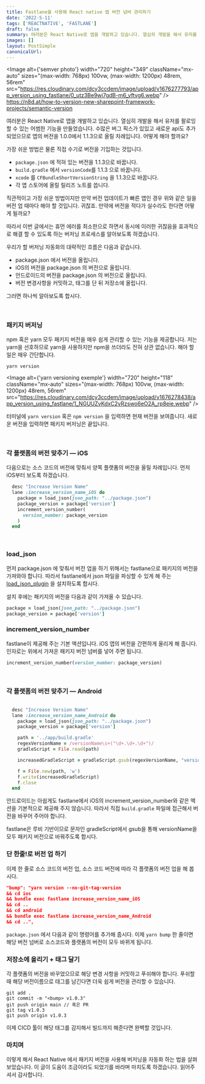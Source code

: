 ```yaml
---
title: Fastlane을 사용해 React native 앱 버전 넘버 관리하기
date: '2022-5-11'
tags: ['REACTNATIVE', 'FASTLANE']
draft: false
summary: 여러분은 React Native로 앱을 개발하고 있습니다. 열심히 개발을 해서 유저를 팔로잉 할 수 있는 어썸한 기능을 만들었습니다. 수많은 버그 픽스가 있있고 새로운 api도 추가되었으므로 앱의 버전을 1.0.0에서 1.1.3으로 올릴 차례입니다. 어떻게 해야 할까요?
images: []
layout: PostSimple
canonicalUrl:
---
```


<Image
  alt={'semver photo'}
  width="720"
  height="349"
  className="mx-auto"
  sizes="(max-width: 768px) 100vw,
                (max-width: 1200px) 48rem,
                56rem"
  src="https://res.cloudinary.com/dcy3ccdem/image/upload/v1676277793/app_version_using_fastlane/0_utz3Be9wi7gdB-m6_vftvg6.webp"
/>
https://n8d.at/how-to-version-new-sharepoint-framework-projects/semantic-version

여러분은 React Native로 앱을 개발하고 있습니다. 열심히 개발을 해서 유저를 팔로잉 할 수 있는 어썸한 기능을 만들었습니다. 수많은 버그 픽스가 있있고 새로운 api도 추가되었으므로 앱의 버전을 1.0.0에서 1.1.3으로 올릴 차례입니다. 어떻게 해야 할까요?

가장 쉬운 방법은 물론 직접 수기로 버전을 기입하는 것입니다.

- `package.json` 에 적혀 있는 버전을 1.1.3으로 바꿉니다.
- `build.gradle` 에서 `versionCode`를 1.1.3 으로 바꿉니다.
- `xcode` 를 `CFBundleShortVersionString` 을 1.1.3으로 바꿉니다.
- 각 앱 스토어에 올릴 릴리즈 노트를 씁니다.

직관적이고 가장 쉬운 방법이지만 만약 버전 업데이트가 빠른 앱인 경우 위와 같은 일을 버전 업 때마다 해야 할 것입니다. 귀찮죠. 만약에 버전을 적다가 실수라도 한다면 어떻게 될까요?

따라서 이번 글에서는 휴먼 에러를 최소한으로 하면서 동시에 이러한 귀찮음을 효과적으로 해결 할 수 있도록 하는 버저닝 프로세스를 알아보도록 하겠습니다.

우리가 할 버저닝 자동화의 대략적인 흐름은 다음과 같습니다.

- package.json 에서 버전을 올립니다.
- iOS의 버전을 package.json 의 버전으로 올립니다.
- 안드로이드의 버전을 package.json 의 버전으로 올립니다.
- 버전 변경사항을 커밋하고, 태그를 단 뒤 저장소에 올립니다.

그러면 하나씩 알아보도록 합시다.

<br />

### 패키지 버저닝

npm 혹은 yarn 모두 패키지 버전을 매우 쉽게 관리할 수 있는 기능을 제공합니다. 저는 yarn을 선호하므로 yarn을 사용하지만 npm을 쓰더라도 전혀 상관 없습니다. 해야 할 일은 매우 간단합니다.

```text
yarn version
```

<Image
  alt={'yarn versioning exemple'}
  width="720"
  height="118"
  className="mx-auto"
  sizes="(max-width: 768px) 100vw,
                (max-width: 1200px) 48rem,
                56rem"
  src="https://res.cloudinary.com/dcy3ccdem/image/upload/v1676278438/app_version_using_fastlane/1_NGUUZvKdxC2yRzswo6eO2A_rp8eie.webp"
/>

터미널에 `yarn version` 혹은 `npm version` 을 입력하면 현재 버전을 보여줍니다. 새로운 버전을 입력하면 패키지 버저닝은 끝입니다.

<br />

### 각 플랫폼의 버전 맞추기 — iOS

다음으로는 소스 코드의 버전에 맞춰서 양쪽 플랫폼의 버전을 올릴 차례입니다. 먼저 iOS부터 보도록 하겠습니다.

```ruby
  desc "Increase Version Name"
  lane :increase_version_name_iOS do
    package = load_json(json_path: "../package.json")
    package_version = package['version']
    increment_version_number(
      version_number: package_version
    )
  end
```

<br />

### load_json

먼저 package.json 에 맞춰서 버전 업을 하기 위해서는 fastlane으로 패키지의 버전을 가져와야 합니다. 따라서 fastlane에서 json 파일을 파싱할 수 있게 해 주는 [load_json_plugin](https://github.com/KrauseFx/fastlane-plugin-load_json) 을 설치하도록 합시다.

설치 후에는 패키지의 버전을 다음과 같이 가져올 수 있습니다.

```ruby
package = load_json(json_path: "../package.json")
package_version = package['version']
```

### increment_version_number

fastlane이 제공해 주는 기본 액션입니다. iOS 앱의 버전을 간편하게 올리게 해 줍니다. 인자로는 위에서 가져온 패키지 버전 넘버를 넣어 주면 됩니다.

```ruby
increment_version_number(version_number: package_version)
```

<br />

### 각 플랫폼의 버전 맞추기 — Android

```ruby

  desc "Increase Version Name"
  lane :increase_version_name_Android do
    package = load_json(json_path: "../package.json")
    package_version = package['version']

    path = '../app/build.gradle'
    regexVersionName = /versionName\s+("\d+.\d+.\d+")/
    gradleScript = File.read(path)

    increasedGradleScript = gradleScript.gsub(regexVersionName, "versionName \"#{package_version}\"")

    f = File.new(path, 'w')
    f.write(increasedGradleScript)
    f.close
  end
```

안드로이드는 아쉽게도 fastlane에서 iOS의 increment_version_number와 같은 액션을 기본적으로 제공해 주지 않습니다. 따라서 직접 `build.gradle` 파일에 접근해서 버전을 바꾸어 주어야 합니다.

fastlane은 루비 기반이므로 문자인 gradleScript에서 gsub을 통해 versionName을 모두 패키지 버전으로 바꿔주도록 합시다.

### 단 한줄!로 버전 업 하기

이제 한 줄로 소스 코드의 버전 업, 소스 코드 버전에 따라 각 플랫폼의 버전 업을 해 봅시다.

```json
"bump": "yarn version --no-git-tag-version
&& cd ios
&& bundle exec fastlane increase_version_name_iOS
&& cd ..
&& cd android
&& bundle exec fastlane increase_version_name_Android
&& cd ..",
```

`package.json` 에서 다음과 같이 명령어를 추가해 줍시다. 이제 `yarn bump` 한 줄이면 해당 버전 넘버로 소스코드와 플랫폼의 버전이 모두 바뀌게 됩니다.

### 저장소에 올리기 + 태그 달기

각 플랫폼의 버전을 바꾸었으므로 해당 변경 사항을 커밋하고 푸쉬해야 합니다. 푸쉬할때 해당 버전이름으로 태그를 남긴다면 더욱 쉽게 버전을 관리할 수 있습니다.

```text
git add .
git commit -m "<bump> v1.0.3"
git push origin main // 혹은 PR
git tag v1.0.3
git push origin v1.0.3
```

이제 CICD 툴이 해당 태그를 감지해서 빌드까지 해준다면 완벽할 것입니다.

### 마치며

이렇게 해서 React Native 에서 패키지 버전을 사용해 버저닝을 자동화 하는 법을 살펴보았습니다. 이 글이 도움이 조금이라도 되었기를 바라며 마치도록 하겠습니다. 읽어주셔서 감사합니다.
